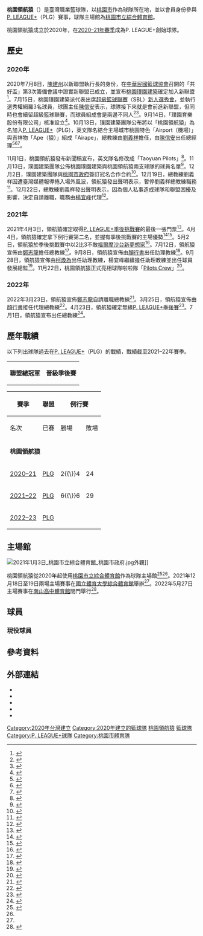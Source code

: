 {{About|[[P._LEAGUE+|P. LEAGUE+]]（PLG）球隊|[[超級籃球聯賽|超級籃球聯賽]]（SBL）球隊|桃園璞園建築}}
{{infobox basketball club
| name = 桃園領航猿
| current = 2022–23年桃園領航猿賽季
| logo = 桃園領航猿.png
| leagues = [[P._LEAGUE+|P. LEAGUE+]]
| founded = 2020年
| dissolved = 
| history = {{ubl|'''桃園領航猿'''|2020–至今}}
| arena = [[桃園市立綜合體育館|桃園市立綜合體育館]]
| city = [[桃園市|桃園市]]
| colors = {{color box|#070c46|藍}}{{color box|#ba7d33|金|white}}{{color box|#e95504|橙|white}}<ref>{{cite news |title=橙客注意勝利啟航！ 領航猿官方視覺、形象影片出爐 |url=https://sports.ltn.com.tw/news/breakingnews/3374229 |accessdate=2021-08-27 |work=自由時報 |date=2020-12-07 |archive-date=2021-02-14 |archive-url=https://web.archive.org/web/20210214155829/https://sports.ltn.com.tw/news/breakingnews/3374229 |dead-url=no }}</ref>
| chairperson = [[李忠恕|李忠恕]]<ref>{{cite news |author1=黃巧雯 |title=璞園、領航猿冠名桃園 新球季拚至少1冠 |url=https://www.cna.com.tw/news/aspt/202012020158.aspx |accessdate=2021-02-23 |agency=中央通訊社 |date=2020-12-02 |archive-date=2021-04-17 |archive-url=https://web.archive.org/web/20210417122002/https://www.cna.com.tw/news/aspt/202012020158.aspx |dead-url=no }}</ref>
| gm = [[陳信安|陳信安]]
| coach = {{lwd|Q75247420|page=尤爾吉·卡米諾斯|卡米諾斯}}
| manager = [[楊弘仁|楊弘仁]]
| championships = 
| website = {{URL|pyct-basketball.com.tw}}
}}
{{Infobox company
|name = 璞園育樂股份有限公司
|local_code_name = TW
|local_code = 83155269 
|foundation =2020年9月14日
|assets = [[新臺幣|新臺幣]]5000萬元
|capital = 新臺幣5000萬元
|key_people = [[陳信安|陳信安]]
|parent =
|location = {{TWN}}[[臺北市|臺北市]][[內湖區|內湖區]]<br>新湖一路218號3樓
}}

'''桃園領航猿'''（{{lang-en|Taoyuan Pilots}}）是臺灣職業籃球隊，以[[桃園市|桃園市]]作為球隊所在地，並以會員身份參與[[P._LEAGUE+|P. LEAGUE+]]（PLG）賽事，球隊主場館為[[桃園市立綜合體育館|桃園市立綜合體育館]]。

桃園領航猿成立於2020年，在[[2020–21年桃園領航猿賽季|2020–21年賽季]]成為P. LEAGUE+創始球隊。

== 歷史 ==
=== 2020年 ===
2020年7月8日，[[陳建州|陳建州]]以新聯盟執行長的身份，在[[中華民國籃球協會|中華民國籃球協會]]召開的「共好盃」第3次籌備會議中證實新聯盟已成立，並宣布[[桃園璞園建築|桃園璞園建築]]確定加入新聯盟<ref>{{cite news |author1=吳孟儒 |title=SBL5冠璞園確定加入 新職籃聯盟4隊開戰 |url=https://sports.ltn.com.tw/news/breakingnews/3221937 |accessdate=2020-07-21 |work=自由時報 |date=2020-07-08 |archive-url=https://web.archive.org/web/20200710005136/https://sports.ltn.com.tw/news/breakingnews/3221937 |archive-date=2020-07-10 |dead-url=no }}</ref>。7月15日，桃園璞園建築派代表出席[[超級籃球聯賽|超級籃球聯賽]]（SBL）[[超級籃球聯賽新人選秀會|新人選秀會]]，並執行選秀權網羅3名球員，球團主任[[陳信安|陳信安]]表示，球隊接下來就是會前進新聯盟，但同時也會續留超級籃球聯賽，而球員組成會是兩邊不同人<ref>{{cite news |author1=林岳甫 |title=「人手不足」選秀網羅3人 璞園確定新聯盟、SBL都打 |url=https://sports.ltn.com.tw/news/breakingnews/3229334 |accessdate=2020-12-22 |work=自由時報 |date=2020-07-15 |archive-date=2020-12-22 |archive-url=https://web.archive.org/web/20201222110622/https://sports.ltn.com.tw/news/breakingnews/3229334 |dead-url=no }}</ref><ref>{{cite news |author1=黃巧雯 |title=璞園新秀選3人 SBL與新聯盟兩邊都參賽 |url=https://www.cna.com.tw/news/firstnews/202007150236.aspx |accessdate=2020-12-22 |agency=中央通訊社 |date=2020-07-15 |archive-date=2020-12-22 |archive-url=https://web.archive.org/web/20201222110544/https://www.cna.com.tw/news/firstnews/202007150236.aspx |dead-url=no }}</ref>。9月14日，「璞園育樂股份有限公司」核准設立<ref>{{cite web |title=璞園育樂股份有限公司 |url=https://www.twincn.com/item.aspx?no=83155269 |website=台灣公司網 |accessdate=2021-10-25 |archive-date=2021-10-25 |archive-url=https://web.archive.org/web/20211025160713/https://www.twincn.com/item.aspx?no=83155269 |dead-url=no }}</ref>。10月13日，璞園建築團隊公布將以「桃園領航猿」為名加入[[P._LEAGUE+|P. LEAGUE+]]（PLG），英文隊名結合主場城市桃園特色「Airport（機場）」與吉祥物「Ape（猿）」組成「Airape」，總教練由[[劉義祥|劉義祥]]擔任，由[[陳信安|陳信安]]出任總經理<ref>{{cite news |author1=黃巧雯 |title=璞園進軍P+聯盟 隊名桃園領航猿 |url=https://www.cna.com.tw/news/aspt/202010130251.aspx |accessdate=2020-12-22 |agency=中央通訊社 |date=2020-10-13 |archive-date=2020-10-16 |archive-url=https://web.archive.org/web/20201016135456/https://www.cna.com.tw/news/aspt/202010130251.aspx |dead-url=no }}</ref><ref>{{cite press release |title=成立桃園領航猿職業籃球隊 |publisher=璞園建築團隊 |date=2020-10-15 |url=https://www.pyct.com.tw/2020/10/成立桃園領航猿職業籃球隊/ |accessdate=2021-01-10 |archive-date=2021-04-17 |archive-url=https://web.archive.org/web/20210417120754/https://www.pyct.com.tw/2020/10/%E6%88%90%E7%AB%8B%E6%A1%83%E5%9C%92%E9%A0%98%E8%88%AA%E7%8C%BF%E8%81%B7%E6%A5%AD%E7%B1%83%E7%90%83%E9%9A%8A/ |dead-url=no }}</ref><ref>{{cite news |author1=劉肇育 |title=璞園進軍職籃改名領航猿 飛人陳信安出任總經理 |url=https://udn.com/news/story/7003/4932367 |accessdate=2021-02-23 |work=聯合報 |date=2020-10-13 |archive-date=2020-11-23 |archive-url=https://web.archive.org/web/20201123181511/https://udn.com/news/story/7003/4932367 |dead-url=no }}</ref>。

11月1日，桃園領航猿發布新聞稿宣布，英文隊名修改成「Taoyuan Pilots」<ref>{{cite news |author1=黃巧雯 |title=桃園領航猿新球衣曝光 以藍、金為主色系 |url=https://www.cna.com.tw/news/aspt/202011010197.aspx |accessdate=2020-12-22 |agency=中央通訊社 |date=2020-11-01 |archive-date=2020-12-22 |archive-url=https://web.archive.org/web/20201222110541/https://www.cna.com.tw/news/aspt/202011010197.aspx |dead-url=no }}</ref>。11月13日，璞園建築團隊公佈桃園璞園建築與桃園領航猿兩支球隊的球員名單<ref name="球員-2020-11-13">{{cite news |author1=林岳甫 |title=璞園、領航猿陣容有異動 關達祐升格加入領航猿 |url=https://sports.ltn.com.tw/news/breakingnews/3351125 |accessdate=2020-11-27 |work=自由時報 |date=2020-11-13 |archive-date=2020-11-20 |archive-url=https://web.archive.org/web/20201120015242/https://sports.ltn.com.tw/news/breakingnews/3351125 |dead-url=no }}</ref>。12月2日，璞園建築團隊與[[桃園市政府|桃園市政府]]簽訂冠名合作合約<ref>{{cite news |author1=黃巧雯 |title=璞園、領航猿冠名桃園 新球季拚至少1冠 |url=https://www.cna.com.tw/news/aspt/202012020158.aspx |accessdate=2021-08-13 |agency=中央通訊社 |date=2020-12-02 |archive-date=2021-04-17 |archive-url=https://web.archive.org/web/20210417122002/https://www.cna.com.tw/news/aspt/202012020158.aspx |dead-url=no }}</ref>。12月19日，總教練劉義祥因遭臺灣媒體報導捲入場外風波，領航猿發出聲明表示，暫停劉義祥總教練職務<ref>{{cite news |author1=劉肇育 |title=秉持勿枉勿縱精神 領航猿暫停劉義祥職務 |url=https://udn.com/news/story/7003/5106099 |accessdate=2020-12-22 |work=聯合報 |date=2020-12-19 |archive-date=2021-07-25 |archive-url=https://web.archive.org/web/20210725101245/https://udn.com/news/story/7003/5106099 |dead-url=no }}</ref>。12月22日，總教練劉義祥發出聲明表示，因為個人私事造成球隊和聯盟困擾及影響，決定自請離職，職務由[[楊宜峰|楊宜峰]]代理<ref>{{cite news |author1=劉肇育 |title=劉義祥請辭領航猿總教練 楊宜峰暫代兵符 |url=https://udn.com/news/story/7003/5113144 |accessdate=2020-12-22 |agency=聯合報 |date=2020-12-22 |archive-date=2021-01-05 |archive-url=https://web.archive.org/web/20210105071422/https://udn.com/news/story/7003/5113144 |dead-url=no }}</ref>。

=== 2021年 ===
2021年4月3日，領航猿確定取得[[2021年P._LEAGUE+季後挑戰賽|P. LEAGUE+季後挑戰賽]]的最後一張門票<ref>{{cite news |author1=粘藐云 |title=領航猿擊敗夢想家晉級季後賽 攻城獅遭淘汰 |url=https://sports.ltn.com.tw/news/breakingnews/3488593 |accessdate=2021-04-03 |work=自由時報 |date=2021-04-03 |archive-date=2021-05-03 |archive-url=https://web.archive.org/web/20210503071746/https://sports.ltn.com.tw/news/breakingnews/3488593 |dead-url=no }}</ref>。4月4日，領航猿確定拿下例行賽第二名，並握有季後挑戰賽的主場優勢<ref>{{Facebook post |name=P. LEAGUE+ |title=Facebook貼文 |user=PLEAGUE.official |id=265099891958280 |accessdate=2021-04-09 |date=2021-04-04}}</ref><ref>{{cite news |author1=杜奕君 |title=PLG例行賽倒數兩戰 領航猿磨練備戰季後賽 |url=https://sports.ettoday.net/news/1953711 |accessdate=2021-04-09 |work=ETtoday |date=2021-04-05 |archive-date=2021-04-10 |archive-url=https://web.archive.org/web/20210410153547/https://sports.ettoday.net/news/1953711 |dead-url=no }}</ref>。5月2日，領航猿於季後挑戰賽中以2比3不敵[[福爾摩沙台新夢想家|福爾摩沙台新夢想家]]<ref>{{cite news |author1=曾思儒 |title=領航猿反撲失敗 夢想家晉冠軍賽 |url=https://udn.com/news/story/7003/5429013 |accessdate=2021-05-03 |work=聯合報 |date=2021-05-03 |archive-date=2021-05-05 |archive-url=https://web.archive.org/web/20210505152703/https://udn.com/news/story/7003/5429013 |dead-url=no }}</ref>。7月12日，領航猿宣佈由[[鄭志龍|鄭志龍]]擔任總教練<ref>{{cite news |author1=黃巧雯 |title=籃球博士鄭志龍 出任PLG領航猿總教練 |url=https://www.cna.com.tw/news/aspt/202107120142.aspx |accessdate=2021-07-12 |agency=中央通訊社 |date=2021-07-12 |archive-date=2021-07-15 |archive-url=https://web.archive.org/web/20210715171018/https://www.cna.com.tw/news/aspt/202107120142.aspx |dead-url=no }}</ref>。9月8日，領航猿宣佈由[[顏行書|顏行書]]出任助理教練<ref>{{cite press release |title=桃園領航猿教練團再進化 籃球精靈顏行書出任助理教練 |url=https://pleagueofficial.com/news-detail/153 |publisher=P. LEAGUE+ |accessdate=2021-09-08 |date=2021-09-08 |archive-date=2021-09-08 |archive-url=https://web.archive.org/web/20210908084657/https://pleagueofficial.com/news-detail/153 |dead-url=no }}</ref>。9月28日，領航猿宣佈由[[柯煥為|柯煥為]]出任助理教練，楊宜峰繼續擔任助理教練並出任球員發展總監<ref>{{cite press release |title=全面補強！桃園領航猿教練團及球員陣容持續壯大 |url=https://pleagueofficial.com/news-detail/164 |publisher=P. LEAGUE+ |accessdate=2021-09-28 |date=2021-09-28 |archive-date=2021-11-07 |archive-url=https://web.archive.org/web/20211107090434/https://pleagueofficial.com/news-detail/164 |dead-url=no }}</ref>。11月22日，桃園領航猿正式亮相球隊啦啦隊「[[Pilots_Crew|Pilots Crew]]」<ref>{{cite news |author1=黃巧雯 |title=PLG領航猿拚快速球風 目標瞄準總冠軍 |url=https://www.cna.com.tw/news/aspt/202111220257.aspx |accessdate=2021-11-22 |agency=中央通訊社 |date=2021-11-22 |archive-date=2021-12-15 |archive-url=https://web.archive.org/web/20211215234743/https://www.cna.com.tw/news/aspt/202111220257.aspx |dead-url=no }}</ref>。

=== 2022年 ===
2022年3月23日，領航猿宣佈[[鄭志龍|鄭志龍]]自請離職總教練<ref>{{cite press release |title=桃園領航猿教練團異動 總教練鄭志龍請辭獲准 |url=https://pleagueofficial.com/news-detail/254 |publisher=P. LEAGUE+ |accessdate=2022-03-25 |date=2022-03-23}}</ref>。3月25日，領航猿宣佈由[[顏行書|顏行書]]接任代理總教練<ref>{{cite press release |title=桃園領航猿宣布將由顏行書接任代理總教練 |url=https://pleagueofficial.com/news-detail/255 |publisher=P. LEAGUE+ |accessdate=2022-03-25 |date=2022-03-25}}</ref>。4月23日，領航猿確定無緣[[2022年P._LEAGUE+季後賽|P. LEAGUE+季後賽]]<ref>{{cite news |author1=廖聿偉 |title=三分雨狂轟勇士 夢想家進季後賽 |url=https://sports.ltn.com.tw/news/paper/1513414 |accessdate=2022-04-25 |work=自由時報 |date=2022-04-24}}</ref>。7月1日，領航猿宣布{{lwd|Q75247420|page=尤爾吉·卡米諾斯|卡米諾斯}}出任總教練<ref>{{cite news |author1=吳孟儒 |title=新賽季拚了！墊底領航猿找T1亞軍外籍教練執教 |url=https://sports.ltn.com.tw/news/breakingnews/3978139 |accessdate=2022-07-01 |work=自由時報 |date=2022-07-01}}</ref>。

== 歷年戰績 ==
以下列出球隊過去在[[P._LEAGUE+|P. LEAGUE+]]（PLG）的戰績，戰績截至2021–22年賽季。

{|class="wikitable" style="text-align:center"
| bgcolor="#FFCCCC" | '''聯盟總冠軍'''
| bgcolor="#D0E7FF" | '''晉級季後賽'''
|}

{|class="wikitable" style="text-align:center"
|-
! rowspan=2 | 賽季
! rowspan=2 | 聯盟
! colspan=5 | 例行賽
! rowspan=2 | 季後賽
|-
! 名次
! 已賽
! 勝場
! 敗場
! 勝率
|-
| colspan=8 | '''桃園領航猿'''
|-
| [[2020–21年桃園領航猿賽季|2020–21]]
| [[2020–21年P._LEAGUE+賽季|PLG]]
| bgcolor="#D0E7FF" | 2{{\}}4
| 24
| 10
| 14
| {{winpct|10|14}}
| 落敗 [[2021年P._LEAGUE+季後挑戰賽|季後挑戰賽]]（[[2020–21年福爾摩沙台新夢想家賽季|福爾摩沙台新夢想家]]）2比3
|-
| [[2021–22年桃園領航猿賽季|2021–22]]
| [[2021–22年P._LEAGUE+賽季|PLG]]
| 6{{\}}6
| 29
| 7
| 22
| {{winpct|7|22}}
| <!--
|-
| [[2022–23年桃園領航猿賽季|2022–23]]
| [[2022–23年P._LEAGUE+賽季|PLG]]
| 
| 
| 
| 
| {{winpct||}}
| --><!-- 賽季結束再更新 -->
|}

== 主場館 ==
[[File:2021年1月3日_桃園市立綜合體育館_桃園市政府.jpg|thumb]]外觀]]

桃園領航猿從2020年起使用[[桃園市立綜合體育館|桃園市立綜合體育館]]作為球隊主場館<ref>{{cite news |author1=吳孟儒 |title=4隊主場確定 賽程安排盼促進地方觀光 |url=https://sports.ltn.com.tw/news/breakingnews/3235044 |accessdate=2020-07-21 |work=自由時報 |date=2020-07-21 |archive-date=2020-08-27 |archive-url=https://web.archive.org/web/20200827150039/https://sports.ltn.com.tw/news/breakingnews/3235044 |dead-url=no }}</ref><ref name="自由時報-2021-09-27"/>。2021年12月18日至19日兩場主場賽事在[[國立體育大學綜合體育館|國立體育大學綜合體育館]]舉辦<ref name="自由時報-2021-09-27"/>。2022年5月27日主場賽事在[[南山高中體育館|南山高中體育館]]閉門舉行<ref>{{cite news |author1=黃及人 |title=兩場補賽敲定 27日在南山與28日在新莊開打 |url=https://www.chinatimes.com/realtimenews/20220523003319-260403?chdtv |accessdate=2022-05-23 |work=中國時報 |date=2022-05-23}}</ref>。

== 球員 ==
{{maincat|桃園領航猿球員}}
=== 現役球員 ===
{{桃園領航猿球員名單}}

== 參考資料 ==
{{reflist|30em|refs=

<ref name="自由時報-2021-09-27">{{cite news |author1=粘藐云 |title=新球季12月4日開幕！開幕戰由勇士迎戰夢想家 |url=https://sports.ltn.com.tw/news/breakingnews/3684778 |accessdate=2021-09-27 |work=自由時報 |date=2021-09-27 |archive-date=2021-10-09 |archive-url=https://web.archive.org/web/20211009172358/https://sports.ltn.com.tw/news/breakingnews/3684778 |dead-url=no }}</ref>

}}

== 外部連結 ==
{{Div col}}
* {{Official}}
* {{Facebook}}
* {{Instagram}}
* {{Youtube|c=UCKT6Cj8VXepUhRr-IyD02AA}}
* {{Website|pleagueofficial.com/team/2|桃園領航猿在P. LEAGUE+的資訊}}
{{Div col end}}

{{桃園領航猿}}
{{Navboxes|list=
{{PLG}}
{{桃園市體育}}
}}
{{portal bar|臺灣|籃球}}
[[Category:2020年台灣建立|Category:2020年台灣建立]]
[[Category:2020年建立的籃球隊|Category:2020年建立的籃球隊]]
[[Category:桃園領航猿|]]
[[Category:璞園建築團隊|籃球隊]]
[[Category:P._LEAGUE+球隊|Category:P. LEAGUE+球隊]]
[[Category:桃園市體育隊|Category:桃園市體育隊]]